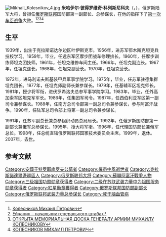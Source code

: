 [[File:Mikhail_Kolesnikov_4.jpg|thumb]]
'''米哈伊尔·彼得罗维奇·科列斯尼科夫'''（{{lang-ru|Михаи́л Петро́вич Коле́сников}}，{{bd|1939年|6月30日|2007年|3月26日|catIdx=M}}），俄罗斯陆军大将，曾担任[[俄罗斯联邦|俄罗斯联邦]]国防部第一副部长、总参谋长，在他的指挥下了[[第一次车臣战争|第一次车臣战争]]大败。<ref>[https://encyclopedia.mil.ru/encyclopedia/history/more.htm?id=12131829@cmsArticle Колесников Михаил Петрович]</ref><ref>[https://priazovka.ru/obshhestvo/42051-%d0%b5%d0%b9%d1%87%d0%b0%d0%bd%d0%b8%d0%bd-%d0%bd%d0%b0%d1%87%d0%b0%d0%bb%d1%8c%d0%bd%d0%b8%d0%ba-%d0%b3%d0%b5%d0%bd%d0%b5%d1%80%d0%b0%d0%bb%d1%8c%d0%bd%d0%be%d0%b3%d0%be-%d1%88%d1%82%d0%b0/ Ейчанин – начальник генерального штаба]</ref><ref>[http://op-krd.ru/otkryta-memorialnaya-doska-generalu-armii-mihailu-kolesnikovu/ ОТКРЫТА МЕМОРИАЛЬНАЯ ДОСКА ГЕНЕРАЛУ АРМИИ МИХАИЛУ КОЛЕСНИКОВУ]</ref><ref>[http://eurasian-defence.ru/?q=node/4702 КОЛЕСНИКОВ МИХАИЛ ПЕТРОВИЧ]</ref>

== 生平 ==
1939年，出生于克拉斯诺达尔边区叶伊斯克市。1956年，进苏军鄂木斯克坦克兵技校学习。1959年，毕业，任远东军区摩步团战车修理排长。1960年，任摩步训练师坦克团技师。1961年，任坦克维修车间主任。1966年，任坦克副连长。1967年，任坦克连长。1968年，任坦克副营长。1970年，任坦克营长。

1972年，进马利诺夫斯基装甲兵军事学院学习。1975年，毕业，任苏军驻德集群坦克团长。1977年，任坦克师副师长兼参谋长。1979年，任基辅军区坦克师长。1981年，授少将军衔，进伏罗希洛夫总参军事学院学习。1983年，毕业，任外高加索军区坦克军军长。1986年，任集团军司令。1987年，任西伯利亚军区第一副司令兼参谋长。1988年，任南方总司令部第一副总司令兼参谋长，参与阿富汗战争。1990年，任陆军总司令部上将第一副总司令兼参谋长。

1991年，任苏军副总长兼总参组织动员总局局长。1992年，任俄罗斯国防部第一副部长兼俄军总参谋长。1995年，授大将军衔。1996年，任代理国防部长兼俄军总长。1998年，任总统直辖俄罗斯联邦国家技术委员会主席。1999年，退休。2007年，去世。

== 参考文献 ==
{{Reflist}}

[[Category:安葬于特罗耶库罗夫公墓者|Category:安葬于特罗耶库罗夫公墓者]]
[[Category:罹患中風逝世者|Category:罹患中風逝世者]]
[[Category:克拉斯諾達爾邊疆區人|Category:克拉斯諾達爾邊疆區人]]
[[Category:俄罗斯联邦大将|Category:俄罗斯联邦大将]]
[[Category:蘇聯阿富汗戰爭人物|Category:蘇聯阿富汗戰爭人物]]
[[Category:三级祖国功勋勋章获得者|Category:三级祖国功勋勋章获得者]]
[[Category:二级在苏联武装力量中为祖国服务勋章获得者|Category:二级在苏联武装力量中为祖国服务勋章获得者]]
[[Category:紅星勳章獲得者|Category:紅星勳章獲得者]]
[[Category:俄罗斯联邦国防部副部长|Category:俄罗斯联邦国防部副部长]]
[[Category:俄罗斯联邦武装力量总参谋长|Category:俄罗斯联邦武装力量总参谋长]]
[[Category:死于脑血管病|Category:死于脑血管病]]